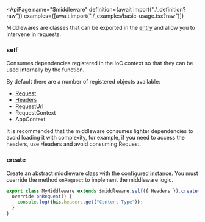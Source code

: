 
<ApiPage
  name="$middleware"
  definition={await import("./_definition?raw")}
  examples={[await import("./_examples/basic-usage.tsx?raw")]}
>

Middlewares are classes that can be exported in the <a href="/entry">entry</a> and allow you to intervene in requests.

<div slot="post-definition">

<H3>self</H3>

Consumes dependencies registered in the IoC context so that they can be used internally by the function.

By default there are a number of registered objects available:

- <a href="https://developer.mozilla.org/en-US/docs/Web/API/Request">Request</a>
- <a href="https://developer.mozilla.org/en-US/docs/Web/API/Headers">Headers</a>
- RequestUrl
- RequestContext
- AppContext

It is recommended that the middleware consumes lighter dependencies to avoid loading it with complexity, for example, if you need to access the headers, use Headers and avoid consuming Request.

<H3>create</H3>

Create an abstract middleware class with the configured <a href="#self">instance</a>. You must override the method `onRequest` to implement the middleware logic.

```ts
export class MyMiddleware extends $middleware.self({ Headers }).create() {
  override onRequest() {
    console.log(this.headers.get("Content-Type"));
  }
}
```

</div>

</ApiPage>
